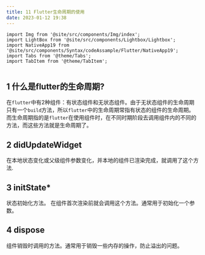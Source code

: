 ```yaml
---
title: 11 Flutter生命周期的使用
date: 2023-01-12 19:38
---
```


```mdx-code-block
import Img from '@site/src/components/Img/index';
import LightBox from '@site/src/components/Lightbox/Lightbox';
import NativeApp19 from '@site/src/components/Syntax/codeAssample/Flutter/NativeApp19';
import Tabs from '@theme/Tabs';
import TabItem from '@theme/TabItem';


```

## 1 什么是flutter的生命周期?

在`flutter`中有2种组件：有状态组件和无状态组件。由于无状态组件的生命周期只有一个`build`方法，所以`flutter`中的生命周期常指有状态的组件的生命周期。
而生命周期指的是`flutter`在使用组件时，在不同时期阶段去调用组件内的不同的方法，而这些方法就是生命周期了。

## 2 **didUpdateWidget**
在本地状态变化或父级组件参数变化，并本地的组件已渲染完成，就调用了这个方法.

## 3 **initState***
状态初始化方法。 在组件首次渲染前就会调用这个方法。通常用于初始化一个参数。

## 4  **dispose**

组件销毁时调用的方法。通常用于销毁一些内存的操作，防止溢出的问题。

